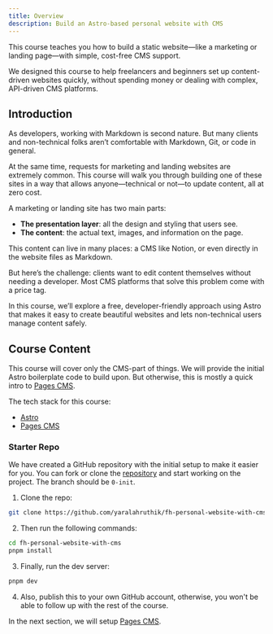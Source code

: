 ```yaml
---
title: Overview
description: Build an Astro-based personal website with CMS
---
```


This course teaches you how to build a static website—like a marketing or landing page—with simple, cost-free CMS support.

<Callout>
  We designed this course to help freelancers and beginners set up
  content-driven websites quickly, without spending money or dealing with
  complex, API-driven CMS platforms.
</Callout>

## Introduction

As developers, working with Markdown is second nature. But many clients and non-technical folks aren’t comfortable with Markdown, Git, or code in general.

At the same time, requests for marketing and landing websites are extremely common. This course will walk you through building one of these sites in a way that allows anyone—technical or not—to update content, all at zero cost.

A marketing or landing site has two main parts:

- **The presentation layer**: all the design and styling that users see.
- **The content**: the actual text, images, and information on the page.

This content can live in many places: a CMS like Notion, or even directly in the website files as Markdown.

But here’s the challenge: clients want to edit content themselves without needing a developer. Most CMS platforms that solve this problem come with a price tag.

In this course, we’ll explore a free, developer-friendly approach using Astro that makes it easy to create beautiful websites and lets non-technical users manage content safely.

## Course Content

This course will cover only the CMS-part of things. We will provide the initial Astro boilerplate code to build upon. But otherwise, this is mostly a quick intro to [Pages CMS](https://pagescms.org/).

The tech stack for this course:

- [Astro](https://astro.build/)
- [Pages CMS](https://pagescms.org/)

### Starter Repo

We have created a GitHub repository with the initial setup to make it easier for you. You can fork or clone the [repository](https://github.com/yaralahruthik/fh-personal-website-with-cms) and start working on the project. The branch should be `0-init`.

1. Clone the repo:

```sh
git clone https://github.com/yaralahruthik/fh-personal-website-with-cms.git
```

2. Then run the following commands:

```sh
cd fh-personal-website-with-cms
pnpm install
```

3. Finally, run the dev server:

```sh
pnpm dev
```

4. Also, publish this to your own GitHub account, otherwise, you won't be able to follow up with the rest of the course.

In the next section, we will setup [Pages CMS](https://pagescms.org/).
